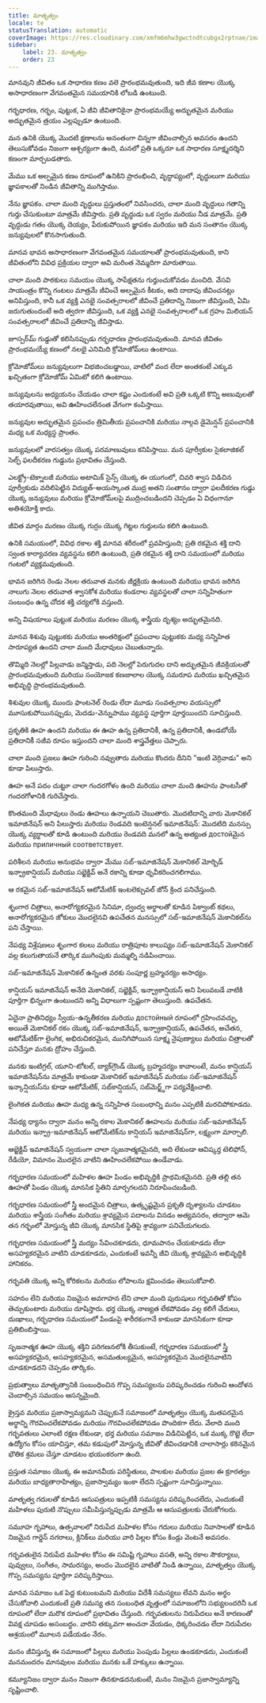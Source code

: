 ```yaml
---
title: మాతృత్వం
locale: te
statusTranslation: automatic
coverImage: https://res.cloudinary.com/xmfm6mhw3gwctndtcubgx2rptnae/image/upload/v1740337243/small_cover_educacion_fundamental_a051170f1c.webp
sidebar:
    label: 23. మాతృత్వం
    order: 23
---
```

మానవుని జీవితం ఒక సాధారణ కణం వలె ప్రారంభమవుతుంది, ఇది జీవ కణాల యొక్క అసాధారణంగా వేగవంతమైన సమయానికి లోబడి ఉంటుంది.

గర్భధారణ, గర్భం, పుట్టుక, ఏ జీవి జీవితానికైనా ప్రారంభమయ్యే అద్భుతమైన మరియు అద్భుతమైన త్రయం ఎల్లప్పుడూ ఉంటుంది.

మన ఉనికి యొక్క మొదటి క్షణాలను అనంతంగా చిన్నగా జీవించాల్సిన అవసరం ఉందని తెలుసుకోవడం నిజంగా ఆశ్చర్యంగా ఉంది, మనలో ప్రతి ఒక్కరూ ఒక సాధారణ సూక్ష్మదర్శిని కణంగా మార్చబడతారు.

మేము ఒక అల్పమైన కణం రూపంలో ఉనికిని ప్రారంభించి, వృద్ధాప్యంలో, వృద్ధులుగా మరియు జ్ఞాపకాలతో నిండిన జీవితాన్ని ముగిస్తాము.

నేను జ్ఞాపకం. చాలా మంది వృద్ధులు ప్రస్తుతంలో నివసించరు, చాలా మంది వృద్ధులు గతాన్ని గుర్తు చేసుకుంటూ మాత్రమే జీవిస్తారు. ప్రతి వృద్ధుడు ఒక స్వరం మరియు నీడ మాత్రమే. ప్రతి వృద్ధుడు గతం యొక్క దెయ్యం, పేరుకుపోయిన జ్ఞాపకం మరియు ఇది మన సంతానం యొక్క జన్యువులలో కొనసాగుతుంది.

మానవ భావన అసాధారణంగా వేగవంతమైన సమయాలతో ప్రారంభమవుతుంది, కాని జీవితంలోని వివిధ ప్రక్రియల ద్వారా అవి మరింత నెమ్మదిగా మారుతాయి.

చాలా మంది పాఠకులు సమయం యొక్క సాపేక్షతను గుర్తుంచుకోవడం మంచిది. వేసవి సాయంత్రం కొన్ని గంటలు మాత్రమే జీవించే అల్పమైన కీటకం, అది దాదాపు జీవించనట్లు అనిపిస్తుంది, కానీ ఒక వ్యక్తి ఎనభై సంవత్సరాలలో జీవించే ప్రతిదాన్ని నిజంగా జీవిస్తుంది, ఏమి జరుగుతుందంటే అది త్వరగా జీవిస్తుంది, ఒక వ్యక్తి ఎనభై సంవత్సరాలలో ఒక గ్రహం మిలియన్ సంవత్సరాలలో జీవించే ప్రతిదాన్ని జీవిస్తాడు.

జూస్పర్‌మ్ గుడ్డుతో కలిసినప్పుడు గర్భధారణ ప్రారంభమవుతుంది. మానవ జీవితం ప్రారంభమయ్యే కణంలో నలభై ఎనిమిది క్రోమోజోమ్‌లు ఉంటాయి.

క్రోమోజోమ్‌లు జన్యువులుగా విభజించబడ్డాయి, వాటిలో వంద లేదా అంతకంటే ఎక్కువ ఖచ్చితంగా క్రోమోజోమ్ ఏమిటో కలిగి ఉంటాయి.

జన్యువులను అధ్యయనం చేయడం చాలా కష్టం ఎందుకంటే అవి ప్రతి ఒక్కటి కొన్ని అణువులతో తయారవుతాయి, అవి ఊహించలేనంత వేగంగా కంపిస్తాయి.

జన్యువుల అద్భుతమైన ప్రపంచం త్రిమితీయ ప్రపంచానికి మరియు నాల్గవ డైమెన్షన్ ప్రపంచానికి మధ్య ఒక మధ్యస్థ ప్రాంతం.

జన్యువులలో వారసత్వం యొక్క పరమాణువులు కనిపిస్తాయి. మన పూర్వీకుల సైకలాజికల్ సెల్ఫ్ ఫలదీకరణ గుడ్డును ప్రభావితం చేస్తుంది.

ఎలక్ట్రో-టెక్నాలజీ మరియు అటామిక్ సైన్స్ యొక్క ఈ యుగంలో, చివరి శ్వాస విడిచిన పూర్వీకుడు వదిలిపెట్టిన విద్యుత్-అయస్కాంత ముద్ర అతని సంతానం ద్వారా ఫలదీకరణ గుడ్డు యొక్క జన్యువులు మరియు క్రోమోజోమ్‌లపై ముద్రించబడిందని చెప్పడం ఏ విధంగానూ అతిశయోక్తి కాదు.

జీవిత మార్గం మరణం యొక్క గుర్రం యొక్క గిట్టల గుర్తులను కలిగి ఉంటుంది.

ఉనికి సమయంలో, వివిధ రకాల శక్తి మానవ శరీరంలో ప్రవహిస్తుంది; ప్రతి రకమైన శక్తి దాని స్వంత కార్యాచరణ వ్యవస్థను కలిగి ఉంటుంది, ప్రతి రకమైన శక్తి దాని సమయంలో మరియు గంటలో వ్యక్తమవుతుంది.

భావన జరిగిన రెండు నెలల తరువాత మనకు జీర్ణక్రియ ఉంటుంది మరియు భావన జరిగిన నాలుగు నెలల తరువాత శ్వాసకోశ మరియు కండరాల వ్యవస్థలతో చాలా సన్నిహితంగా సంబంధం ఉన్న చోదక శక్తి చర్యలోకి వస్తుంది.

అన్ని విషయాలు పుట్టుక మరియు మరణం యొక్క శాస్త్రీయ దృశ్యం అద్భుతమైనది.

మానవ శిశువు పుట్టుకకు మరియు అంతరిక్షంలో ప్రపంచాల పుట్టుకకు మధ్య సన్నిహిత సారూప్యత ఉందని చాలా మంది మేధావులు చెబుతున్నారు.

తొమ్మిది నెలల్లో పిల్లవాడు జన్మిస్తాడు, పది నెలల్లో పెరుగుదల దాని అద్భుతమైన జీవక్రియలతో ప్రారంభమవుతుంది మరియు సంయోజక కణజాలాల యొక్క సమరూప మరియు ఖచ్చితమైన అభివృద్ధి ప్రారంభమవుతుంది.

శిశువుల యొక్క ముందు ఫాంటనెల్ రెండు లేదా మూడు సంవత్సరాల వయస్సులో మూసుకుపోయినప్పుడు, మెదడు-వెన్నుపాము వ్యవస్థ పూర్తిగా పూర్తయిందని సూచిస్తుంది.

ప్రకృతికి ఊహ ఉందని మరియు ఈ ఊహ ఉన్న ప్రతిదానికీ, ఉన్న ప్రతిదానికీ, ఉండబోయే ప్రతిదానికీ సజీవ రూపం ఇస్తుందని చాలా మంది శాస్త్రవేత్తలు చెప్పారు.

చాలా మంది ప్రజలు ఊహ గురించి నవ్వుతారు మరియు కొందరు దీనిని "ఇంటి వెర్రివాడు" అని కూడా పిలుస్తారు.

ఊహ అనే పదం చుట్టూ చాలా గందరగోళం ఉంది మరియు చాలా మంది ఊహను ఫాంటసీతో గందరగోళానికి గురిచేస్తారు.

కొంతమంది మేధావులు రెండు ఊహలు ఉన్నాయని చెబుతారు. మొదటిదాన్ని వారు మెకానికల్ ఇమాజినేషన్ అని పిలుస్తారు మరియు రెండవది ఇంటెన్షనల్ ఇమాజినేషన్: మొదటిది మనస్సు యొక్క వ్యర్థాలతో కూడి ఉంటుంది మరియు రెండవది మనలో ఉన్న అత్యంత достойమైన మరియు приличный соответствует.

పరిశీలన మరియు అనుభవం ద్వారా మేము సబ్-ఇమాజినేషన్ మెకానికల్ మోర్బిడ్ ఇన్ఫ్రాకాన్షియస్ మరియు సబ్జెక్టివ్ అనే రకాన్ని కూడా ధృవీకరించగలిగాము.

ఆ రకమైన సబ్-ఇమాజినేషన్ ఆటోమేటిక్ ఇంటలెక్చువల్ జోన్ క్రింద పనిచేస్తుంది.

శృంగార చిత్రాలు, అనారోగ్యకరమైన సినిమా, ద్వంద్వ అర్థాలతో కూడిన పిక్వాంట్ కథలు, అనారోగ్యకరమైన జోకులు మొదలైనవి ఉపచేతన మనస్సులో సబ్-ఇమాజినేషన్ మెకానికల్‌ను పని చేస్తాయి.

నేపథ్య విశ్లేషణలు శృంగార కలలు మరియు రాత్రిపూట కాలుష్యం సబ్-ఇమాజినేషన్ మెకానికల్ వల్ల కలుగుతాయనే తార్కిక ముగింపుకు మమ్మల్ని నడిపించాయి.

సబ్-ఇమాజినేషన్ మెకానికల్ ఉన్నంత వరకు సంపూర్ణ బ్రహ్మచర్యం అసాధ్యం.

కాన్షియస్ ఇమాజినేషన్ అనేది మెకానికల్, సబ్జెక్టివ్, ఇన్ఫ్రాకాన్షియస్ అని పిలువబడే వాటికి పూర్తిగా భిన్నంగా ఉంటుందని అన్ని విధాలుగా స్పష్టంగా తెలుస్తుంది. ఉపచేతన.

ఏదైనా ప్రాతినిధ్యం స్వీయ-ఉన్నతీకరణ మరియు достойный రూపంలో గ్రహించవచ్చు, అయితే మెకానికల్ రకం యొక్క సబ్-ఇమాజినేషన్, ఇన్ఫ్రాకాన్షియస్, ఉపచేతన, అచేతన, ఆటోమేటిక్‌గా లైంగిక, అభిరుచికరమైన, మునిగిపోయిన సూక్ష్మ నైపుణ్యాలు మరియు చిత్రాలతో పనిచేస్తూ మనకు ద్రోహం చేస్తుంది.

మనకు ఇంటిగ్రల్, యూని-టోటల్, బ్యాక్‌గ్రౌండ్ యొక్క బ్రహ్మచర్యం కావాలంటే, మనం కాన్షియస్ ఇమాజినేషన్‌ను మాత్రమే కాకుండా మెకానికల్ ఇమాజినేషన్ మరియు సబ్-ఇమాజినేషన్ ఇన్కాన్షియస్‌ను కూడా ఆటోమేటిక్, సబ్‌కాన్షియస్, సబ్‌మెర్జ్డ్‌గా పర్యవేక్షించాలి.

లైంగికత మరియు ఊహ మధ్య ఉన్న సన్నిహిత సంబంధాన్ని మనం ఎప్పటికీ మరచిపోకూడదు.

నేపథ్య ధ్యానం ద్వారా మనం అన్ని రకాల మెకానికల్ ఊహలను మరియు సబ్-ఇమాజినేషన్ మరియు ఇన్ఫ్రా-ఇమాజినేషన్ ఆటోమేటిక్‌ను కాన్షియస్ ఇమాజినేషన్‌గా, లక్ష్యంగా మార్చాలి.

ఆబ్జెక్టివ్ ఇమాజినేషన్ స్వయంగా చాలా సృజనాత్మకమైనది, అది లేకుండా ఆవిష్కర్త టెలిఫోన్, రేడియో, విమానం మొదలైన వాటిని ఊహించలేకపోయి ఉండేవాడు.

గర్భధారణ సమయంలో మహిళల ఊహ పిండం అభివృద్ధికి ప్రాథమికమైనది. ప్రతి తల్లి తన ఊహతో పిండం యొక్క మానసిక స్థితిని మార్చగలదని నిరూపించబడింది.

గర్భధారణ సమయంలో స్త్రీ అందమైన చిత్రాలు, ఉత్కృష్టమైన ప్రకృతి దృశ్యాలను చూడటం మరియు శాస్త్రీయ సంగీతం మరియు శ్రావ్యమైన పదాలను వినడం అత్యవసరం, తద్వారా ఆమె తన గర్భంలో మోస్తున్న జీవి యొక్క మానసిక స్థితిపై శ్రావ్యంగా పనిచేయగలదు.

గర్భధారణ సమయంలో స్త్రీ మద్యం సేవించకూడదు, ధూమపానం చేయకూడదు లేదా అసహ్యకరమైన వాటిని చూడకూడదు, ఎందుకంటే ఇవన్నీ జీవి యొక్క శ్రావ్యమైన అభివృద్ధికి హానికరం.

గర్భవతి యొక్క అన్ని కోరికలను మరియు లోపాలను క్షమించడం తెలుసుకోవాలి.

సహనం లేని మరియు నిజమైన అవగాహన లేని చాలా మంది పురుషులు గర్భవతితో కోపం తెచ్చుకుంటారు మరియు దూషిస్తారు. భర్త యొక్క నాణ్యత లేకపోవడం వల్ల కలిగే చేదులు, దుఃఖాలు, గర్భధారణ సమయంలో పిండంపై శారీరకంగానే కాకుండా మానసికంగా కూడా ప్రతిబింబిస్తాయి.

సృజనాత్మక ఊహ యొక్క శక్తిని పరిగణనలోకి తీసుకుంటే, గర్భధారణ సమయంలో స్త్రీ అసహ్యకరమైన, అసహ్యకరమైన, అసమతుల్యమైన, అసహ్యకరమైన మొదలైనవాటిని చూడకూడదని చెప్పడం తార్కికం.

ప్రభుత్వాలు మాతృత్వానికి సంబంధించిన గొప్ప సమస్యలను పరిష్కరించడం గురించి ఆందోళన చెందాల్సిన సమయం ఆసన్నమైంది.

క్రైస్తవ మరియు ప్రజాస్వామ్యమని చెప్పుకునే సమాజంలో మాతృత్వం యొక్క మతపరమైన అర్థాన్ని గౌరవించలేకపోవడం మరియు గౌరవించలేకపోవడం పొందికగా లేదు. వేలాది మంది గర్భవతులు ఎలాంటి రక్షణ లేకుండా, భర్త మరియు సమాజం విడిచిపెట్టిన, ఒక ముక్క రొట్టె లేదా ఉద్యోగం కోసం యాచిస్తూ, తమ కడుపులో మోస్తున్న జీవితో జీవించడానికి చాలాసార్లు కఠినమైన భౌతిక శ్రమలు చేస్తూ చూడటం భయంకరంగా ఉంది.

ప్రస్తుత సమాజం యొక్క ఈ అమానవీయ పరిస్థితులు, పాలకుల మరియు ప్రజల ఈ క్రూరత్వం మరియు బాధ్యతారాహిత్యం, ప్రజాస్వామ్యం ఇంకా లేదని స్పష్టంగా సూచిస్తున్నాయి.

మాతృత్వ గదులతో కూడిన ఆసుపత్రులు ఇప్పటికీ సమస్యను పరిష్కరించలేదు, ఎందుకంటే మహిళలు పురుటి నొప్పులు సమీపిస్తున్నప్పుడు మాత్రమే ఆ ఆసుపత్రులకు చేరుకోగలరు.

సమూహ గృహాలు, ఉత్సవాలలో నిరుపేద మహిళల కోసం గదులు మరియు నివాసాలతో కూడిన నిజమైన గార్డెన్ నగరాలు, క్లినిక్‌లు మరియు వారి పిల్లల కోసం కిండ్లు వెంటనే అవసరం.

గర్భవతులైన నిరుపేద మహిళల కోసం ఈ సమిష్టి గృహాలు వసతి, అన్ని రకాల సౌకర్యాలు, పువ్వులు, సంగీతం, సామరస్యం, అందం మొదలైన వాటితో నిండి ఉన్నాయి, మాతృత్వం యొక్క గొప్ప సమస్యను పూర్తిగా పరిష్కరిస్తాయి.

మానవ సమాజం ఒక పెద్ద కుటుంబమని మరియు విదేశీ సమస్యలు లేవని మనం అర్థం చేసుకోవాలి ఎందుకంటే ప్రతి సమస్య తన సంబంధిత వృత్తంలో సమాజంలోని సభ్యులందరినీ ఒక రూపంలో లేదా మరొక రూపంలో ప్రభావితం చేస్తుంది. గర్భవతులను నిరుపేదలు అనే కారణంతో వివక్ష చూపడం అసంబద్ధం. వారిని తక్కువగా అంచనా వేయడం, ధిక్కరించడం లేదా నిరుపేదల ఆశ్రయంలో మూలన పడేయడం నేరం.

మనం జీవిస్తున్న ఈ సమాజంలో పిల్లలు మరియు పెంపుడు పిల్లలు ఉండకూడదు, ఎందుకంటే మనమందరం మానవులం మరియు మనకు ఒకే హక్కులు ఉన్నాయి.

కమ్యూనిజం ద్వారా మనం నిజంగా తినకూడదనుకుంటే, మనం నిజమైన ప్రజాస్వామ్యాన్ని సృష్టించాలి.

